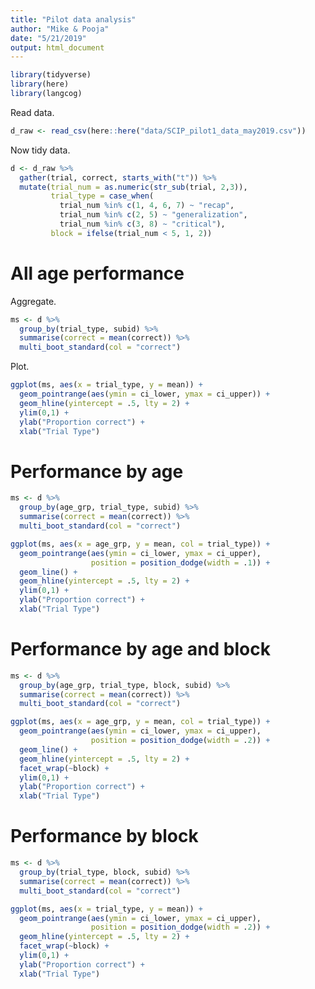 ```yaml
---
title: "Pilot data analysis"
author: "Mike & Pooja"
date: "5/21/2019"
output: html_document
---
```


```r
library(tidyverse)
library(here)
library(langcog)
```

Read data. 

```r
d_raw <- read_csv(here::here("data/SCIP_pilot1_data_may2019.csv"))
```

Now tidy data. 

```r
d <- d_raw %>%
  gather(trial, correct, starts_with("t")) %>%
  mutate(trial_num = as.numeric(str_sub(trial, 2,3)), 
         trial_type = case_when(
           trial_num %in% c(1, 4, 6, 7) ~ "recap",
           trial_num %in% c(2, 5) ~ "generalization",
           trial_num %in% c(3, 8) ~ "critical"), 
         block = ifelse(trial_num < 5, 1, 2))
```

# All age performance

Aggregate. 

```r
ms <- d %>%
  group_by(trial_type, subid) %>%
  summarise(correct = mean(correct)) %>%
  multi_boot_standard(col = "correct")
```

Plot. 

```r
ggplot(ms, aes(x = trial_type, y = mean)) + 
  geom_pointrange(aes(ymin = ci_lower, ymax = ci_upper)) + 
  geom_hline(yintercept = .5, lty = 2) +
  ylim(0,1) + 
  ylab("Proportion correct") +
  xlab("Trial Type")
```

# Performance by age

```r
ms <- d %>%
  group_by(age_grp, trial_type, subid) %>%
  summarise(correct = mean(correct)) %>%
  multi_boot_standard(col = "correct")

ggplot(ms, aes(x = age_grp, y = mean, col = trial_type)) + 
  geom_pointrange(aes(ymin = ci_lower, ymax = ci_upper),
                  position = position_dodge(width = .1)) + 
  geom_line() + 
  geom_hline(yintercept = .5, lty = 2) +
  ylim(0,1) + 
  ylab("Proportion correct") +
  xlab("Trial Type")
```

# Performance by age and block

```r
ms <- d %>%
  group_by(age_grp, trial_type, block, subid) %>%
  summarise(correct = mean(correct)) %>%
  multi_boot_standard(col = "correct")

ggplot(ms, aes(x = age_grp, y = mean, col = trial_type)) + 
  geom_pointrange(aes(ymin = ci_lower, ymax = ci_upper),
                  position = position_dodge(width = .2)) + 
  geom_line() + 
  geom_hline(yintercept = .5, lty = 2) +
  facet_wrap(~block) + 
  ylim(0,1) + 
  ylab("Proportion correct") +
  xlab("Trial Type")
```


# Performance by block

```r
ms <- d %>%
  group_by(trial_type, block, subid) %>%
  summarise(correct = mean(correct)) %>%
  multi_boot_standard(col = "correct")

ggplot(ms, aes(x = trial_type, y = mean)) + 
  geom_pointrange(aes(ymin = ci_lower, ymax = ci_upper),
                  position = position_dodge(width = .2)) + 
  geom_hline(yintercept = .5, lty = 2) +
  facet_wrap(~block) + 
  ylim(0,1) + 
  ylab("Proportion correct") +
  xlab("Trial Type")
```